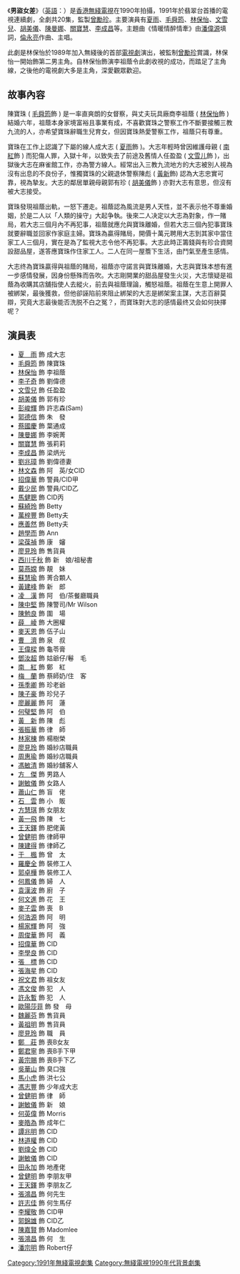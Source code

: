 {{無綫劇集 
| 中文劇名=男盜女差
| 英文劇名={{lang|en|The Lady of Iron}}
| 圖像=
| 拍攝日期=1990年
| 製作年份=1990年
| 翡翠台首播日期=1991年2月18日-3月15日
| 翡翠台首播時間=逢星期一至五19:25-20:25
| 監製=[[曾勵珍|曾勵珍]]
| 編導=[[賴建國|賴建國]]、[[羅德明|羅德明]]、[[王冠輝|王冠輝]]、[[趙崇基|趙崇基]]
| 製作統籌=[[黃瑪琪|黃瑪琪]]、[[蘇玉春|蘇玉春]]
| 助理編導=[[冼志偉|冼志偉]]、[[顏志斌|顏志斌]]、[[麥貫之|麥貫之]]、[[陳漢堯|陳漢堯]]、<br>[[符慧君|符慧君]]
| 編審=[[黃翠華|黃翠華]]、[[陳寶華|陳寶華]]
| 編劇=[[黃翠華|黃翠華]]、[[陳寶華|陳寶華]]、[[邵麗瓊|邵麗瓊]]、[[陳志強_(編劇)|陳志強]]、<br/>[[何群娥|何群娥]]、[[伍立光|伍立光]]、[[趙婉蘭|趙婉蘭]]、[[黃偉強|黃偉強]]、<br/> [[彭美鳳|彭美鳳]]、楊基
| 集數=20
| 劇種=时装
| 主演={{nowrap|[[夏雨_(香港)|夏　雨]]、[[毛舜筠|毛舜筠]]、[[林保怡|林保怡]]、[[文雪兒|文雪兒]]、<br/>[[胡美儀|胡美儀]]、[[陳曼娜|陳曼娜]]、[[關寶慧|關寶慧]]、[[李成昌|李成昌]]}}
| 主題曲=情暖情醉情牽
| 作曲=[[倫永亮|倫永亮]]
| 填詞=[[潘偉源|潘偉源]]
| 主唱=[[倫永亮|倫永亮]]
}}
《'''男盜女差'''》（[[英語|英語]]：{{lang|en|'''The Lady of Iron'''}}）是[[香港無綫電視|香港無綫電視]]在1990年拍攝，1991年於翡翠台首播的電視連續劇，全劇共20集，監製[[曾勵珍|曾勵珍]]。主要演員有[[夏雨_(香港)|夏雨]]、[[毛舜筠|毛舜筠]]、[[林保怡|林保怡]]、[[文雪兒|文雪兒]]、[[胡美儀|胡美儀]]、[[陳曼娜|陳曼娜]]、[[關寶慧|關寶慧]]、[[李成昌|李成昌]]等。主題曲《情暖情醉情牽》由[[潘偉源|潘偉源]]填詞，[[倫永亮|倫永亮]]作曲、主唱。

此劇是林保怡於1989年加入無綫後的首部[[電視劇|電視劇]]演出，被監制[[曾勵珍|曾勵珍]]賞識，林保怡一開始飾第二男主角。自林保怡飾演李祖蔭令此劇收視的成功，而踏足了主角線，之後他的電視劇大多是主角，深愛觀眾歡迎。

==故事內容==
陳寶珠 ( [[毛舜筠|毛舜筠]]飾 ) 是一率直爽朗的女督察，與丈夫玩具廠商李祖蔭 ( [[林保怡|林保怡]]飾 ) 結婚六年，祖蔭本身家境富裕且事業有成，不喜歡寶珠之警察工作不斷要接觸三教九流的人，亦希望寶珠辭職生兒育女，但因寶珠熱愛警察工作，祖蔭只有尊重。

寶珠在工作上認識了下屬的線人成大志 ( [[夏雨_(香港)|夏雨]]飾 )。大志年輕時曾因維護母親 ( [[南紅|南紅]]飾 ) 而犯傷人罪，入獄十年，以致失去了前途及舊情人任盈盈 ( [[文雪儿|文雪儿]]飾 )，出獄後大志在麻雀館工作，亦為警方線人。經常出入三教九流地方的大志被別人視為沒有出息的不良份子，惟獨寶珠的父親退休警察陳彪 ( [[黃新_(演員)|黃新]]飾) 認為大志忠實可靠，視為摯友。大志的鄰居單親母親郭有珍 ( [[胡美儀|胡美儀]]飾 ) 亦對大志有意思，但沒有被大志接受。

寶珠發現祖蔭出軌，一怒下遷走。祖蔭認為風流是男人天性，並不表示他不尊重婚姻，於是二人以「人類的操守」大起争執。後來二人决定以大志為對象，作一賭局，若大志三個月內不再犯事，祖蔭就應允與寶珠離婚，但若大志三個內犯事寶珠就要辭職並回家作家庭主婦。寶珠為贏得賭局，開價十萬元聘用大志到其家中當住家工人三個月，實在是為了監視大志令他不再犯事。大志此時正籌錢與有珍合資開設甜品屋，遂答應寶珠作住家工人。二人在同一屋簷下生活，由鬥氣至產生感情。

大志终為寶珠贏得與祖蔭的賭局，祖蔭亦守諾言與寶珠離婚，大志與寶珠本想有進一步感情發展，因身份懸殊而告吹。大志剛開業的甜品屋發生火災，大志懷疑是祖蔭為收購其店舖指使人去縱火，前去與祖蔭理論，觸怒祖蔭。祖蔭在生意上開罪人被綁架，最後獲救，但他卻誣陷前來阻止綁架的大志是綁架案主謀，大志百辭莫辯，究竟大志最後能否洗脱不白之冤？，而寶珠對大志的感情最终又会如何抉擇呢？

==演員表==
*[[夏雨_(香港)|夏　雨]] 飾 成大志
*[[毛舜筠|毛舜筠]] 飾 陳寶珠
*[[林保怡|林保怡]] 飾 李祖蔭
*[[李子奇|李子奇]] 飾 劉偉德
*[[文雪兒|文雪兒]] 飾 任盈盈
*[[胡美儀|胡美儀]] 飾 郭有珍
*[[彭峻輝|彭峻輝]] 飾 許志森(Sam)
*[[郭德信|郭德信]] 飾 朱　發
*[[蔡國慶_(香港)|蔡國慶]] 飾 葉通成
*[[陳曼娜|陳曼娜]] 飾 李婉菁
*[[關寶慧|關寶慧]] 飾 張莉莉
*[[李成昌|李成昌]] 飾 梁炳光
*[[劉兆璋|劉兆璋]] 飾 劉偉德妻
*[[林文森|林文森]] 飾 阿　英/女CID
*[[招偉華|招偉華]] 飾 警員/CID甲
*[[戴少民|戴少民]] 飾 警員/CID乙
*[[馬健聰|馬健聰]] 飾 CID丙
*[[蘇綺玲|蘇綺玲]] 飾 Betty
*[[萬梓豐|萬梓豐]] 飾 Betty夫
*[[應善然|應善然]] 飾 Betty夫
*[[趙學而|趙學而]] 飾 Ann
*[[梁葆禎|梁葆禎]] 飾 康　嬸
*[[廖見玲|廖見玲]] 飾 售貨員
*[[西川千秋|西川千秋]] 飾 新　娘/祖秘書
*[[莫燕嫦|莫燕嫦]] 飾 靚　妹
*[[蘇慧瑜|蘇慧瑜]] 飾 菁合顆人
*[[黃建峰|黃建峰]] 飾 新　郎
*[[凌漢|凌　漢]] 飾 阿　伯/茶餐廳職員
*[[陳中堅|陳中堅]] 飾 陳警司/Mr Wilson
*[[陳勉良|陳勉良]] 飾 圍　場
*[[薛崚|薛　崚]] 飾 大圈權
*[[麥天恩|麥天恩]] 飾 伍子山
*[[曹濟|曹　濟]] 飾 泉　叔
*[[王偉樑|王偉樑]] 飾 龜苓膏
*[[鄧汝超|鄧汝超]] 飾 姑爺仔/鬈　毛
*[[南紅|南　紅]] 飾 鄭　紅
*[[梅蘭|梅　蘭]] 飾 蔡師奶/住　客
*[[孫季卿|孫季卿]] 飾 珍老爺
*[[陳子豪|陳子豪]] 飾 珍兒子
*[[廖麗麗|廖麗麗]] 飾 阿　蓮
*[[何璧堅|何璧堅]] 飾 阿　伯
*[[黃新_(演員)|黃　新]] 飾 陳　彪
*[[張振華|張振華]] 飾 律　師
*[[林家棟|林家棟]] 飾 楊樹榮
*[[廖見玲|廖見玲]] 飾 婚紗店職員
*[[周惠瑜|周惠瑜]] 飾 婚紗店職員
*[[馮敏清|馮敏清]] 飾 婚紗舖客人
*[[方傑_(演員)|方　傑]] 飾 男路人
*[[謝敏儀|謝敏儀]] 飾 女路人
*[[蕭山仁|蕭山仁]] 飾 盲　佬
*[[石云|石　雲]] 飾 小　販
*[[方慧琪|方慧琪]] 飾 女朋友
*[[黃一飛|黃一飛]] 飾 陳　七
*[[王天鐸|王天鐸]] 飾 肥佬黃
*[[曾健明|曾健明]] 飾 律師甲
*[[陳建得|陳建得]] 飾 律師乙
*[[于楓|于　楓]] 飾 曾　太
*[[羅慶全|羅慶全]] 飾 裝修工人
*[[郭卓樺|郭卓樺]] 飾 裝修工人
*[[何鳳儀|何鳳儀]] 飾 婦　人
*[[袁漢波|袁漢波]] 飾 廚　子
*[[何文進|何文進]] 飾 花　王
*[[麥子雲|麥子雲]] 飾 喪　B
*[[何浩源|何浩源]] 飾 阿　明
*[[楊家輝|楊家輝]] 飾 阿　強
*[[周俊華|周俊華]] 飾 阿　義
*[[招偉華|招偉華]] 飾 CID
*[[李學良|李學良]] 飾 CID
*[[張標|張　標]] 飾 CID
*[[張海星|張海星]] 飾 CID
*[[祝文君|祝文君]] 飾 祖女友
*[[馮文俊|馮文俊]] 飾 犯　人
*[[許永暫|許永暫]] 飾 犯　人
*[[歐陽莎菲|歐陽莎菲]] 飾 發　母
*[[魏麗芬|魏麗芬]] 飾 售貨員
*[[黃祖明|黃祖明]] 飾 售貨員
*[[廖見玲|廖見玲]] 飾 職　員
*[[鄭莊|鄭　莊]] 飾 喪B女友
*[[鄭君寧|鄭君寧]] 飾 喪B手下甲
*[[黃宗賜|黃宗賜]] 飾 喪B手下乙
*[[吳華山|吳華山]] 飾 臭口強
*[[馬小虎|馬小虎]] 飾 洪七公
*[[馮志豐|馮志豐]] 飾 少年成大志
*[[曾健明|曾健明]] 飾 律　師
*[[謝敏儀|謝敏儀]] 飾 新　娘
*[[何英偉|何英偉]] 飾 Morris
*[[麥皓為|麥皓為]] 飾 成年仁
*[[譚兆明|譚兆明]] 飾 CID
*[[林道權|林道權]] 飾 CID
*[[劉煒全|劉煒全]] 飾 CID
*[[謝敏儀|謝敏儀]] 飾 CID
*[[田永加|田永加]] 飾 地產佬
*[[曾健明|曾健明]] 飾 李朋友甲
*[[王天鐸|王天鐸]] 飾 李朋友乙
*[[張鴻昌|張鴻昌]] 飾 何先生
*[[許志佳|許志佳]] 飾 何生馬仔
*[[李耀敬|李耀敬]] 飾 CID甲
*[[郭錦雄|郭錦雄]] 飾 CID乙
*[[陳嘉賢|陳嘉賢]] 飾 Madomlee
*[[張鴻昌|張鴻昌]] 飾 何　生
*[[潘宗明|潘宗明]] 飾 Robert仔


[[Category:1991年無綫電視劇集|Category:1991年無綫電視劇集]]
[[Category:無綫電視1990年代背景劇集|Category:無綫電視1990年代背景劇集]]